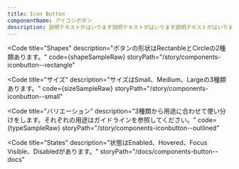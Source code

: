 ```yaml
---
title: Icon Button
componentName: アイコンボタン
description: 説明テキストがはいります説明テキストがはいります説明テキストがはいります説明テキストがはいります説明テキストがはいります説明テキストがはいります説明テキストがはいります説明テキストがはいります
---
```



<Code
  title="Shapes"
  description="ボタンの形状はRectanbleとCircleの2種類あります。"
  code={shapeSampleRaw}
  storyPath="/story/components-iconbutton--rectangle"
>
  <ShapeSample client:load />
</Code>

<Code
  title="サイズ"
  description="サイズはSmall、Medium、Largeの3種類あります。"
  code={sizeSampleRaw}
  storyPath="/story/components-iconbutton--small"
>
  <SizeSample client:load />
</Code>

<Code
  title="バリエーション"
  description="3種類から用途に合わせて使い分けをします。それぞれの用途はガイドラインを参照してください。"
  code={typeSampleRaw}
  storyPath="/story/components-iconbutton--outlined"
>
  <TypeSample client:load />
</Code>

<Code
  title="States"
  description="状態はEnabled、Hovered、Focus Visible、Disabledがあります。"
  storyPath="/docs/components-button--docs"
>
  <StateSample />
</Code>

